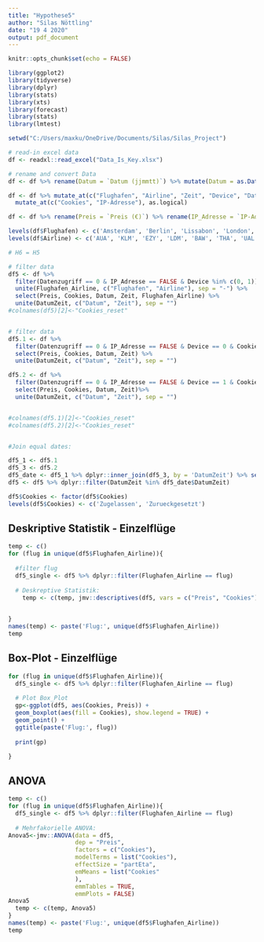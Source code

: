 ```yaml
---
title: "Hypothese5"
author: "Silas Nöttling"
date: "19 4 2020"
output: pdf_document
---
```


```r
knitr::opts_chunk$set(echo = FALSE)
```

```r
library(ggplot2)
library(tidyverse)
library(dplyr)
library(stats)
library(xts)
library(forecast)
library(stats)
library(lmtest)
```

```r
setwd("C:/Users/maxku/OneDrive/Documents/Silas/Silas_Project")
```

```r
# read-in excel data
df <- readxl::read_excel("Data_Is_Key.xlsx")
```

```r
# rename and convert Data
df <- df %>% rename(Datum = `Datum (jjmmtt)`) %>% mutate(Datum = as.Date(Datum, format = "%y%m%d"))

df <- df %>% mutate_at(c("Flughafen", "Airline", "Zeit", "Device", "Datenzugriff"), as.factor) %>% 
  mutate_at(c("Cookies", "IP-Adresse"), as.logical)

df <- df %>% rename(Preis = `Preis (€)`) %>% rename(IP_Adresse = `IP-Adresse`)

levels(df$Flughafen) <- c('Amsterdam', 'Berlin', 'Lissabon', 'London', 'Bangkok', 'New York', 'Tokio')
levels(df$Airline) <- c('AUA', 'KLM', 'EZY', 'LDM', 'BAW', 'THA', 'UAL', 'ANA')

```

````r
# H6 = H5

# filter data
df5 <- df %>%
  filter(Datenzugriff == 0 & IP_Adresse == FALSE & Device %in% c(0, 1)) %>% 
  unite(Flughafen_Airline, c("Flughafen", "Airline"), sep = "-") %>% 
  select(Preis, Cookies, Datum, Zeit, Flughafen_Airline) %>% 
  unite(DatumZeit, c("Datum", "Zeit"), sep = "")
#colnames(df5)[2]<-"Cookies_reset"


# filter data
df5.1 <- df %>%
  filter(Datenzugriff == 0 & IP_Adresse == FALSE & Device == 0 & Cookies == FALSE) %>% 
  select(Preis, Cookies, Datum, Zeit) %>% 
  unite(DatumZeit, c("Datum", "Zeit"), sep = "")

df5.2 <- df %>%
  filter(Datenzugriff == 0 & IP_Adresse == FALSE & Device == 1 & Cookies == TRUE) %>% 
  select(Preis, Cookies, Datum, Zeit)%>% 
  unite(DatumZeit, c("Datum", "Zeit"), sep = "")


#colnames(df5.1)[2]<-"Cookies_reset"
#colnames(df5.2)[2]<-"Cookies_reset"


#Join equal dates:

df5_1 <- df5.1
df5_3 <- df5.2
df5_date <- df5_1 %>% dplyr::inner_join(df5_3, by = 'DatumZeit') %>% select(DatumZeit) %>% unique()
df5 <- df5 %>% dplyr::filter(DatumZeit %in% df5_date$DatumZeit)

df5$Cookies <- factor(df5$Cookies)
levels(df5$Cookies) <- c('Zugelassen', 'Zurueckgesetzt')
````

## Deskriptive Statistik - Einzelflüge
````r
temp <- c()
for (flug in unique(df5$Flughafen_Airline)){
  
  #filter flug
  df5_single <- df5 %>% dplyr::filter(Flughafen_Airline == flug)
  
  # Deskreptive Statistik:
    temp <- c(temp, jmv::descriptives(df5, vars = c("Preis", "Cookies"), sd = TRUE, missing = TRUE, freq = TRUE))

  
}
names(temp) <- paste('Flug:', unique(df5$Flughafen_Airline))
temp
````

## Box-Plot - Einzelflüge
````r

for (flug in unique(df5$Flughafen_Airline)){
  df5_single <- df5 %>% dplyr::filter(Flughafen_Airline == flug)
  
  # Plot Box_Plot
  gp<-ggplot(df5, aes(Cookies, Preis)) +
  geom_boxplot(aes(fill = Cookies), show.legend = TRUE) +
  geom_point() +
  ggtitle(paste('Flug:', flug))
  
  print(gp)

}

````


## ANOVA
````r
temp <- c()
for (flug in unique(df5$Flughafen_Airline)){
  df5_single <- df5 %>% dplyr::filter(Flughafen_Airline == flug)
  
  # Mehrfakorielle ANOVA:
Anova5<-jmv::ANOVA(data = df5, 
                   dep = "Preis",
                   factors = c("Cookies"),
                   modelTerms = list("Cookies"),
                   effectSize = "partEta",
                   emMeans = list("Cookies"
                   ),
                   emmTables = TRUE,
                   emmPlots = FALSE)
Anova5
  temp <- c(temp, Anova5)
}
names(temp) <- paste('Flug:', unique(df5$Flughafen_Airline))
temp
````
